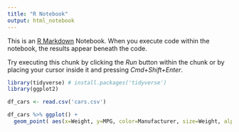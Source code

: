 ```yaml
---
title: "R Notebook"
output: html_notebook
---
```


This is an [R Markdown](http://rmarkdown.rstudio.com) Notebook. When you execute code within the notebook, the results appear beneath the code. 

Try executing this chunk by clicking the *Run* button within the chunk or by placing your cursor inside it and pressing *Cmd+Shift+Enter*. 

```r
library(tidyverse) # install.packages('tidyverse')
library(ggplot2)

df_cars <- read.csv('cars.csv')

df_cars %>% ggplot() + 
  geom_point( aes(x=Weight, y=MPG, color=Manufacturer, size=Weight, alpha=0.5) )
```


